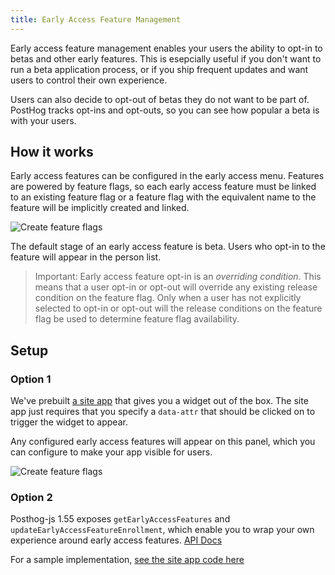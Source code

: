 ```yaml
---
title: Early Access Feature Management
---
```


Early access feature management enables your users the ability to opt-in to betas and other early features. This is esepcially useful if you don't want to run a beta application process, or if you ship frequent updates and want users to control their own experience. 

Users can also decide to opt-out of betas they do not want to be part of. PostHog tracks opt-ins and opt-outs, so you can see how popular a beta is with your users. 

## How it works

Early access features can be configured in the early access menu. Features are powered by feature flags, so each early access feature must be linked to an existing feature flag or a feature flag with the equivalent name to the feature will be implicitly created and linked.

![Create feature flags](../../images/features/feature-flags/create-feature-release.png)

The default stage of an early access feature is beta. Users who opt-in to the feature will appear in the person list.

> Important: Early access feature opt-in is an *overriding condition*. This means that a user opt-in or opt-out will override any existing release condition on the feature flag. Only when a user has not explicitly selected to opt-in or opt-out will the release conditions on the feature flag be used to determine feature flag availability.

## Setup

### Option 1

We've prebuilt [a site app](/tutorials/build-site-app) that gives you a widget out of the box. The site app just requires that you specify a `data-attr` that should be clicked on to trigger the widget to appear.

Any configured early access features will appear on this panel, which you can configure to make your app visible for users. 

![Create feature flags](../../images/features/feature-flags/early-access-feature-demo.png)

### Option 2

Posthog-js 1.55 exposes `getEarlyAccessFeatures` and `updateEarlyAccessFeatureEnrollment`, which enable you to wrap your own experience around early access features. [API Docs](/docs/libraries/js#early-access-feature-management)

For a sample implementation, [see the site app code here](https://github.com/PostHog/early-access-features-app/blob/main/site.ts)
